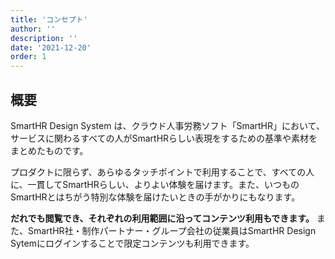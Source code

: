 ```yaml
---
title: 'コンセプト'
author: ''
description: ''
date: '2021-12-20'
order: 1
---
```


## 概要

SmartHR Design System は、クラウド人事労務ソフト「SmartHR」において、サービスに関わるすべての人がSmartHRらしい表現をするための基準や素材をまとめたものです。

プロダクトに限らず、あらゆるタッチポイントで利用することで、すべての人に、一貫してSmartHRらしい、よりよい体験を届けます。また、いつものSmartHRとはちがう特別な体験を届けたいときの手がかりにもなります。

**だれでも閲覧でき、それぞれの利用範囲に沿ってコンテンツ利用もできます。**
また、SmartHR社・制作パートナー・グループ会社の従業員はSmartHR Design Sytemにログインすることで限定コンテンツも利用できます。
